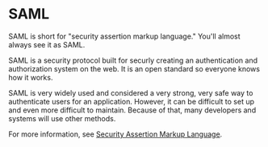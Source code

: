 
# SAML

SAML is short for "security assertion markup language." You'll almost always see it as SAML.

SAML is a security protocol built for securly creating an authentication and authorization system on the web. It is an open standard so everyone knows how it works.

SAML is very widely used and considered a very strong, very safe way to authenticate users for an application. However, it can be difficult to set up and even more difficult to maintain. Because of that, many developers and systems will use other methods.

For more information, see [Security Assertion Markup Language](https://en.wikipedia.org/wiki/SAML_2.0).
